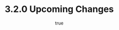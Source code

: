 ---
layout: "../../layouts/Blog.astro"
id: 5
title: "3.2.0 Upcoming Changes"
pubDate: 2023-04-07
description: " This post highlights some notable things that will change on version 3.2.0 of our platform."
author:
  avatar: /authors/zack-siri.jpeg
  name: "Zack Siri"
  position: "Founder / CEO"
tags: ["changelog"]
image:
  url: /posts/3-2-0-notable-changes/cover.jpg
  alt: Cover image for LXD password and token Security
---